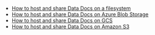 <!--

---Import---
<DataDocs />

---Header---
## Data Docs
-->
- [How to host and share Data Docs on a filesystem](/oss/guides/setup/configuring_data_docs/host_and_share_data_docs.md)
- [How to host and share Data Docs on Azure Blob Storage](/oss/guides/setup/configuring_data_docs/host_and_share_data_docs.md)
- [How to host and share Data Docs on GCS](/oss/guides/setup/configuring_data_docs/host_and_share_data_docs.md)
- [How to host and share Data Docs on Amazon S3](/oss/guides/setup/configuring_data_docs/host_and_share_data_docs.md)

